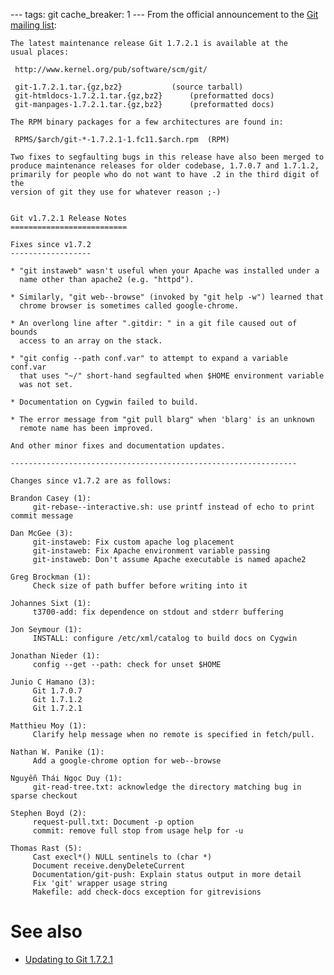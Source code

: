 ---
tags: git
cache_breaker: 1
---
From the official announcement to the [[Git mailing list]]:

<pre>The latest maintenance release Git 1.7.2.1 is available at the
usual places:

 http://www.kernel.org/pub/software/scm/git/

 git-1.7.2.1.tar.{gz,bz2}			(source tarball)
 git-htmldocs-1.7.2.1.tar.{gz,bz2}		(preformatted docs)
 git-manpages-1.7.2.1.tar.{gz,bz2}		(preformatted docs)

The RPM binary packages for a few architectures are found in:

 RPMS/$arch/git-*-1.7.2.1-1.fc11.$arch.rpm	(RPM)

Two fixes to segfaulting bugs in this release have also been merged to
produce maintenance releases for older codebase, 1.7.0.7 and 1.7.1.2,
primarily for people who do not want to have .2 in the third digit of the
version of git they use for whatever reason ;-)


Git v1.7.2.1 Release Notes
==========================

Fixes since v1.7.2
------------------

* "git instaweb" wasn't useful when your Apache was installed under a
  name other than apache2 (e.g. "httpd").

* Similarly, "git web--browse" (invoked by "git help -w") learned that
  chrome browser is sometimes called google-chrome.

* An overlong line after ".gitdir: " in a git file caused out of bounds
  access to an array on the stack.

* "git config --path conf.var" to attempt to expand a variable conf.var
  that uses "~/" short-hand segfaulted when $HOME environment variable
  was not set.

* Documentation on Cygwin failed to build.

* The error message from "git pull blarg" when 'blarg' is an unknown
  remote name has been improved.

And other minor fixes and documentation updates.

----------------------------------------------------------------

Changes since v1.7.2 are as follows:

Brandon Casey (1):
     git-rebase--interactive.sh: use printf instead of echo to print commit message

Dan McGee (3):
     git-instaweb: Fix custom apache log placement
     git-instaweb: Fix Apache environment variable passing
     git-instaweb: Don't assume Apache executable is named apache2

Greg Brockman (1):
     Check size of path buffer before writing into it

Johannes Sixt (1):
     t3700-add: fix dependence on stdout and stderr buffering

Jon Seymour (1):
     INSTALL: configure /etc/xml/catalog to build docs on Cygwin

Jonathan Nieder (1):
     config --get --path: check for unset $HOME

Junio C Hamano (3):
     Git 1.7.0.7
     Git 1.7.1.2
     Git 1.7.2.1

Matthieu Moy (1):
     Clarify help message when no remote is specified in fetch/pull.

Nathan W. Panike (1):
     Add a google-chrome option for web--browse

Nguyễn Thái Ngọc Duy (1):
     git-read-tree.txt: acknowledge the directory matching bug in sparse checkout

Stephen Boyd (2):
     request-pull.txt: Document -p option
     commit: remove full stop from usage help for -u

Thomas Rast (5):
     Cast execl*() NULL sentinels to (char *)
     Document receive.denyDeleteCurrent
     Documentation/git-push: Explain status output in more detail
     Fix 'git' wrapper usage string
     Makefile: add check-docs exception for gitrevisions</pre>

= See also =

* [[Updating to Git 1.7.2.1]]
